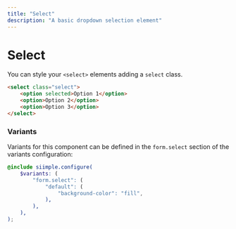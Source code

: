 ```yaml
---
title: "Select"
description: "A basic dropdown selection element"
---
```


# Select

You can style your `<select>` elements adding a `select` class.

```html live=true
<select class="select">
    <option selected>Option 1</option>
    <option>Option 2</option>
    <option>Option 3</option>
</select>
```


### Variants

Variants for this component can be defined in the `form.select` section of the variants configuration:

```scss
@include siimple.configure(
    $variants: (
        "form.select": (
            "default": (
                "background-color": "fill",
            ),
        ),
    ),
);
```
